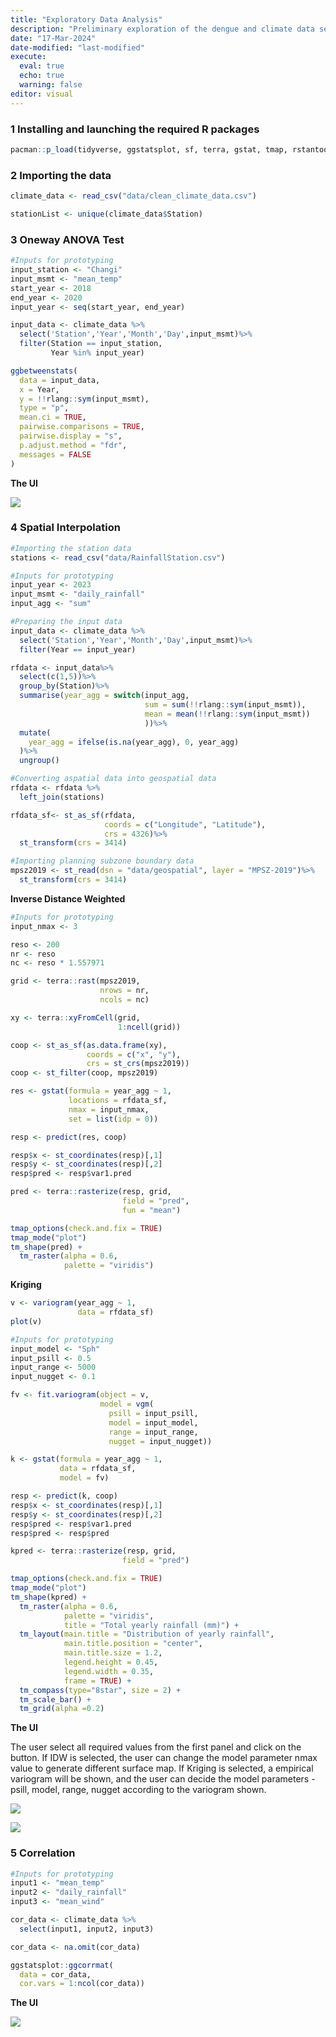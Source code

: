 ```yaml
---
title: "Exploratory Data Analysis"
description: "Preliminary exploration of the dengue and climate data sets"
date: "17-Mar-2024"
date-modified: "last-modified"
execute: 
  eval: true
  echo: true
  warning: false
editor: visual
---
```


### 1 Installing and launching the required R packages

```r
pacman::p_load(tidyverse, ggstatsplot, sf, terra, gstat, tmap, rstantools)
```

### 2 Importing the data

```r
climate_data <- read_csv("data/clean_climate_data.csv")
```

```r
stationList <- unique(climate_data$Station)
```

### 3 Oneway ANOVA Test

```r
#Inputs for prototyping
input_station <- "Changi"
input_msmt <- "mean_temp"
start_year <- 2018
end_year <- 2020
input_year <- seq(start_year, end_year)

input_data <- climate_data %>%
  select('Station','Year','Month','Day',input_msmt)%>%
  filter(Station == input_station,
         Year %in% input_year)

ggbetweenstats(
  data = input_data,
  x = Year, 
  y = !!rlang::sym(input_msmt),
  type = "p",
  mean.ci = TRUE, 
  pairwise.comparisons = TRUE, 
  pairwise.display = "s",
  p.adjust.method = "fdr",
  messages = FALSE
)
```

**The UI**

![](images/clipboard-78424900.png)

### 4 Spatial Interpolation

```r
#Importing the station data
stations <- read_csv("data/RainfallStation.csv")

#Inputs for prototyping
input_year <- 2023
input_msmt <- "daily_rainfall"
input_agg <- "sum"

#Preparing the input data
input_data <- climate_data %>%
  select('Station','Year','Month','Day',input_msmt)%>%
  filter(Year == input_year)

rfdata <- input_data%>%
  select(c(1,5))%>%
  group_by(Station)%>%
  summarise(year_agg = switch(input_agg,
                              sum = sum(!!rlang::sym(input_msmt)),
                              mean = mean(!!rlang::sym(input_msmt))
                              ))%>%
  mutate(
    year_agg = ifelse(is.na(year_agg), 0, year_agg)
  )%>%
  ungroup()

#Converting aspatial data into geospatial data
rfdata <- rfdata %>%
  left_join(stations)

rfdata_sf<- st_as_sf(rfdata,
                     coords = c("Longitude", "Latitude"),
                     crs = 4326)%>%
  st_transform(crs = 3414)

#Importing planning subzone boundary data
mpsz2019 <- st_read(dsn = "data/geospatial", layer = "MPSZ-2019")%>%
  st_transform(crs = 3414)
```

**Inverse Distance Weighted**

```r
#Inputs for prototyping
input_nmax <- 3

reso <- 200
nr <- reso
nc <- reso * 1.557971

grid <- terra::rast(mpsz2019, 
                    nrows = nr, 
                    ncols = nc)

xy <- terra::xyFromCell(grid, 
                        1:ncell(grid))

coop <- st_as_sf(as.data.frame(xy), 
                 coords = c("x", "y"),
                 crs = st_crs(mpsz2019))
coop <- st_filter(coop, mpsz2019)

res <- gstat(formula = year_agg ~ 1, 
             locations = rfdata_sf, 
             nmax = input_nmax,
             set = list(idp = 0))

resp <- predict(res, coop)

resp$x <- st_coordinates(resp)[,1]
resp$y <- st_coordinates(resp)[,2]
resp$pred <- resp$var1.pred

pred <- terra::rasterize(resp, grid, 
                         field = "pred", 
                         fun = "mean")

tmap_options(check.and.fix = TRUE)
tmap_mode("plot")
tm_shape(pred) + 
  tm_raster(alpha = 0.6, 
            palette = "viridis")
```

**Kriging**

```r
v <- variogram(year_agg ~ 1, 
               data = rfdata_sf)
plot(v)
```

```r
#Inputs for prototyping
input_model <- "Sph"
input_psill <- 0.5
input_range <- 5000
input_nugget <- 0.1

fv <- fit.variogram(object = v,
                    model = vgm(
                      psill = input_psill, 
                      model = input_model,
                      range = input_range,  
                      nugget = input_nugget))

k <- gstat(formula = year_agg ~ 1, 
           data = rfdata_sf, 
           model = fv)

resp <- predict(k, coop)
resp$x <- st_coordinates(resp)[,1]
resp$y <- st_coordinates(resp)[,2]
resp$pred <- resp$var1.pred
resp$pred <- resp$pred

kpred <- terra::rasterize(resp, grid, 
                         field = "pred")

tmap_options(check.and.fix = TRUE)
tmap_mode("plot")
tm_shape(kpred) + 
  tm_raster(alpha = 0.6, 
            palette = "viridis",
            title = "Total yearly rainfall (mm)") +
  tm_layout(main.title = "Distribution of yearly rainfall",
            main.title.position = "center",
            main.title.size = 1.2,
            legend.height = 0.45, 
            legend.width = 0.35,
            frame = TRUE) +
  tm_compass(type="8star", size = 2) +
  tm_scale_bar() +
  tm_grid(alpha =0.2)
```

**The UI**

The user select all required values from the first panel and click on the button. If IDW is selected, the user can change the model parameter nmax value to generate different surface map. If Kriging is selected, a empirical variogram will be shown, and the user can decide the model parameters - psill, model, range, nugget according to the variogram shown.

![](images/clipboard-2288915181.png)

![](images/clipboard-678801434.png)

### 5 Correlation

```r
#Inputs for prototyping
input1 <- "mean_temp"
input2 <- "daily_rainfall"
input3 <- "mean_wind"

cor_data <- climate_data %>%
  select(input1, input2, input3)

cor_data <- na.omit(cor_data)

ggstatsplot::ggcorrmat(
  data = cor_data, 
  cor.vars = 1:ncol(cor_data))
```

**The UI**

![](images/clipboard-1923609671.png)
